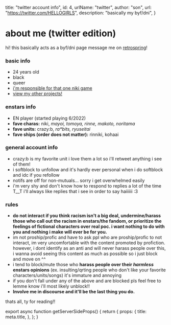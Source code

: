 

  title: "twitter account info",
  id: 4,
  urlName: "twitter",
  author: "son",
  url: "https://twitter.com/HELLOGlRLS",
  description: "basically my byf/dni",
}

# about me (twitter edition)

hi! this basically acts as a byf/dni page
message me on [retrospring](https://retrospring.net/@hellogirls)!

### basic info
- 24 years old
- black
- queer
- [i'm responsible for that one niki game](https://twitter.com/cafeshiinamon)
- [view my other projects!](https://hellogirls.info/projects)

### enstars info

- EN player (started playing 6/2022)
- **fave charas:** niki, *mayoi, tomoya, rinne, makoto, noritama*
- **fave units:** crazy:b, *ra\*bits, ryuseitai*
- **fave ships (order does not matter):** rinniki, kohaai

### general account info

- crazy:b is my favorite unit i love them a lot so i'll retweet anything i see of them!
- i softblock to unfollow and it's hardly ever personal when i do softblock and idc if you refollow
- notifs are off for non-mutuals... sorry i get overwhelmed easily
- i'm very shy and don't know how to respond to replies a lot of the time T__T i'll always like replies that i see in order to say haiiiiii :3

### rules 

- **do not interact if you think racism isn't a big deal, undermine/harass those who call out the racism in enstars/the fandom, or prioritize the feelings of fictional characters over real poc. i want nothing to do with you and nothing i make will ever be for you.**
- im not proship/profic and have to ask ppl who are proship/profic to not interact, im very uncomfortable with the content promoted by profiction. however, i dont identify as an anti and will never harass people over this, i wanna avoid seeing this content as much as possible so i just block and move on ^^
- i tend to block/mute those who **harass people over their *harmless* enstars opinions** (ex. insulting/qrting people who don't like your favorite characters/units/songs) it's immature and annoying
- if you don't fall under any of the above and are blocked pls feel free to lemme know i'll most likely unblock!!
- **Involve me in discourse and it'll be the last thing you do.**

thats all, ty for reading!!

<CardCG src="https://static.wikia.nocookie.net/ensemble-stars/images/8/8a/%28Alluring_Fairytale%29_Niki_Shiina_CG2.png" alt="cute niki :3" />


export async function getServerSideProps() {
  return {
    props: {
      title: meta.title,
    },
  };
}
